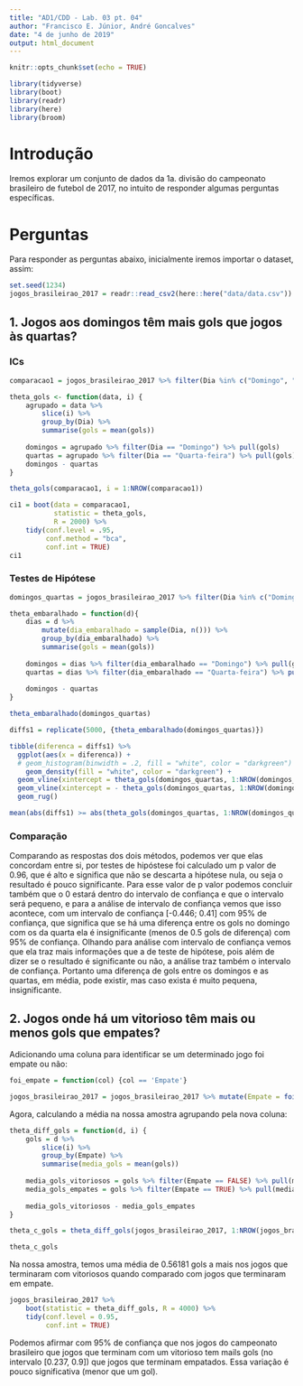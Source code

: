 ```yaml
---
title: "AD1/CDD - Lab. 03 pt. 04"
author: "Francisco E. Júnior, André Goncalves"
date: "4 de junho de 2019"
output: html_document
---
```


```r
knitr::opts_chunk$set(echo = TRUE)

library(tidyverse)
library(boot)
library(readr)
library(here)
library(broom)
```

# Introdução
Iremos explorar um conjunto de dados da 1a. divisão do campeonato brasileiro de futebol de 2017, no intuito de responder algumas perguntas específicas.

# Perguntas
Para responder as perguntas abaixo, inicialmente iremos importar o dataset, assim:
```r
set.seed(1234)
jogos_brasileirao_2017 = readr::read_csv2(here::here("data/data.csv"))
```

## 1. Jogos aos domingos têm mais gols que jogos às quartas?
### ICs
```r
comparacao1 = jogos_brasileirao_2017 %>% filter(Dia %in% c("Domingo", "Quarta-feira"))

theta_gols <- function(data, i) {
    agrupado = data %>% 
        slice(i) %>% 
        group_by(Dia) %>% 
        summarise(gols = mean(gols))
    
    domingos = agrupado %>% filter(Dia == "Domingo") %>% pull(gols)
    quartas = agrupado %>% filter(Dia == "Quarta-feira") %>% pull(gols)
    domingos - quartas
}

theta_gols(comparacao1, i = 1:NROW(comparacao1))
```

```r
ci1 = boot(data = comparacao1,
           statistic = theta_gols,
           R = 2000) %>%
    tidy(conf.level = .95,
         conf.method = "bca",
         conf.int = TRUE)
ci1
```

### Testes de Hipótese
```r
domingos_quartas = jogos_brasileirao_2017 %>% filter(Dia %in% c("Domingo", "Quarta-feira"))

theta_embaralhado = function(d){
    dias = d %>% 
        mutate(dia_embaralhado = sample(Dia, n())) %>% 
        group_by(dia_embaralhado) %>% 
        summarise(gols = mean(gols)) 
    
    domingos = dias %>% filter(dia_embaralhado == "Domingo") %>% pull(gols)
    quartas = dias %>% filter(dia_embaralhado == "Quarta-feira") %>% pull(gols)
    
    domingos - quartas
}

theta_embaralhado(domingos_quartas)
```

```r
diffs1 = replicate(5000, {theta_embaralhado(domingos_quartas)})

tibble(diferenca = diffs1) %>% 
  ggplot(aes(x = diferenca)) + 
  # geom_histogram(binwidth = .2, fill = "white", color = "darkgreen") + 
    geom_density(fill = "white", color = "darkgreen") + 
  geom_vline(xintercept = theta_gols(domingos_quartas, 1:NROW(domingos_quartas)), color = "orange") + 
  geom_vline(xintercept = - theta_gols(domingos_quartas, 1:NROW(domingos_quartas)), color = "orange") + 
  geom_rug()
```

```r
mean(abs(diffs1) >= abs(theta_gols(domingos_quartas, 1:NROW(domingos_quartas))))
```

### Comparação
  Comparando as respostas dos dois métodos, podemos ver que elas concordam entre si, por testes de hipóstese foi calculado um p valor de 0.96, que é alto e significa que não se descarta a hipótese nula, ou seja o resultado é pouco significante. Para esse valor de p valor podemos concluir também que o 0 estará dentro do intervalo de confiança e que o intervalo será pequeno, e para a análise de intervalo de confiança vemos que isso acontece, com um intervalo de confiança [-0.446; 0.41] com 95% de confiança, que significa que se há uma diferença entre os gols no domingo com os da quarta ela é insignificante (menos de 0.5 gols de diferença) com 95% de confiança. Olhando para análise com intervalo de confiança vemos que ela traz mais informações que a de teste de hipótese, pois além de dizer se o resultado é significante ou não, a análise traz também o intervalo de confiança. Portanto uma diferença de gols entre os domingos e as quartas, em média, pode existir, mas caso exista é muito pequena, insignificante.

## 2. Jogos onde há um vitorioso têm mais ou menos gols que empates?
Adicionando uma coluna para identificar se um determinado jogo foi empate ou não:
```r
foi_empate = function(col) {col == 'Empate'}

jogos_brasileirao_2017 = jogos_brasileirao_2017 %>% mutate(Empate = foi_empate(`Vencedor Estado`))
```

Agora, calculando a média na nossa amostra agrupando pela nova coluna:
```r
theta_diff_gols = function(d, i) {
    gols = d %>%
        slice(i) %>% 
        group_by(Empate) %>%
        summarise(media_gols = mean(gols))
    
    media_gols_vitoriosos = gols %>% filter(Empate == FALSE) %>% pull(media_gols)
    media_gols_empates = gols %>% filter(Empate == TRUE) %>% pull(media_gols)
    
    media_gols_vitoriosos - media_gols_empates
}

theta_c_gols = theta_diff_gols(jogos_brasileirao_2017, 1:NROW(jogos_brasileirao_2017))

theta_c_gols
```
Na nossa amostra, temos uma média de 0.56181 gols a mais nos jogos que terminaram com vitoriosos quando comparado com jogos que terminaram em empate.

```r
jogos_brasileirao_2017 %>% 
    boot(statistic = theta_diff_gols, R = 4000) %>% 
    tidy(conf.level = 0.95, 
         conf.int = TRUE)
```
Podemos afirmar com 95% de confiança que nos jogos do campeonato brasileiro que jogos que terminam com um vitorioso tem mails gols (no intervalo [0.237, 0.9]) que jogos que terminam empatados. Essa variação é pouco significativa (menor que um gol).

